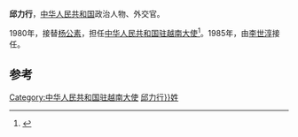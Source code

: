 '''邱力行'''，[[中华人民共和国|中华人民共和国]]政治人物、外交官。

1980年，接替[[杨公素|杨公素]]，担任[[中国驻越南大使列表|中华人民共和国驻越南大使]]<ref>{{cite web|author=中华人民共和国外交部|title=中国驻越南历任大使|url=http://www.mfa.gov.cn/chn/pds/ziliao/wjrw/2167/2168/t9149.htm|publisher=中华人民共和国外交部|accessdate=2012-03-07}}</ref>。1985年，由[[李世淳|李世淳]]接任。

== 参考 ==
{{reflist}}
{{start box}}
{{s-dip}}
{{succession box|[[杨公素|杨公素]]|[[李世淳|李世淳]]|[[中国驻越南大使列表|中华人民共和国驻越南大使]]|1980年12月-1985年8月}}
{{end box}}
{{中国政治人物小作品}}

[[Category:中华人民共和国驻越南大使|Category:中华人民共和国驻越南大使]]
[[Category:{{Str_left|邱力行}}姓]]
